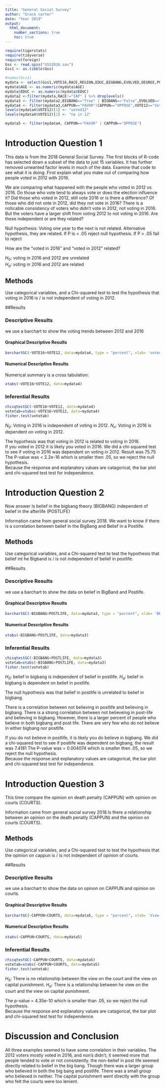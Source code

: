 ---
title: "General Social Survey"
author: "Grace carter"
date: "Year 2019"
output: 
  html_document:
    number_sections: true
    toc: true
---


```{r include=FALSE,echo=FALSE}
require(tigerstats)
require(tidyverse)
require(foreign)
Gss <- read.spss("GSS2018.sav")
Gss1 <- as.tibble(Gss)
```

```{r include=FALSE,echo=FALSE}
#names(Gss1)
mydata <- select(Gss1,VOTE16,RACE,REGION,EDUC,BIGBANG,EVOLVED,DEGREE,POSTLIFE,AGE,OWNGUN,CAPPUN,COURTS,POLVIEWS,VOTE12,GOD)
mydata$AGE <- as.numeric(mydata$AGE)
mydata$EDUC <- as.numeric(mydata$EDUC)
mydata2 <-filter(mydata,RACE!="IAP" ) %>% droplevels()
mydata3 <- filter(mydata2,BIGBANG=="True" | BIGBANG=="False",EVOLVED=="True"|EVOLVED=="False",POSTLIFE=="YES"|POSTLIFE=="NO",OWNGUN=="YES"|OWNGUN=="NO",COURTS=="TOO HARSH"|COURTS=="NOT HARSH ENOUGH"|COURTS=="ABOUT RIGHT") %>% droplevels()
mydata4 <- filter(mydata3,CAPPUN=="FAVOR"|CAPPUN=="OPPOSE",VOTE12=="Voted"|VOTE12=="Did not vote",VOTE16=="Voted"|VOTE16=="Did not vote") %>% droplevels()
levels(mydata4$VOTE12)[1] <- "voted12"
levels(mydata4$VOTE12)[2] <- "no in 12"

mydata5 <- filter(mydata4, CAPPUN=="FAVOR" | CAPPUN=="OPPOSE")

```




# Introduction Question 1

<!--In this section you explain what you are trying to show.  Where did the data come from?  What is the research or other question you are trying to answer?!-->

This data is from the 2018 General Social Survey. The first blocks of R-code has selected down a subset of the data to just 15 variables. It has further removed unwanted factor levels in much of the data. Examine that code to see what it is doing. First explain what you make out of comparing how people voted in 2012 with 2016.

We are comparing what happened with the people who voted in 2012 vs 2016. Do those who vote tend to always vote or does the election influence it? Did those who voted in 2012, still vote 2016 or is there a difference? Of those who did not vote in 2012, did they not vote in 2016? There is a noticable consistency of voters who didn't vote in 2012, not voting in 2016. But the voters have a larger shift from voting 2012 to not voting in 2016. Are these independent or are they related?   

Null hypothesis: Voting one year to the next is not related.
Alternative hypothesis, they are related.
If P is < .05 reject null hypothesis.
If P > .05 fail to reject

How are the "voted in 2016" and "voted in 2012" related?  

$H_0:$ voting in 2016 and 2012 are unrelated  
$H_a:$ voting in 2016 and 2012 are related  

## Methods

<!--Decide on your methods:  use "variable analysis" or other appropriate descriptors.  Make sure to choose at least one graphical method and at least one numerical method.!-->

Use categorical variables, and a Chi-squared test to test the hypothesis that voting in 2016 is / is not independent of voting in 2012. 

##Results

<!--Divide this section into two sub-sections:  One for your descriptive  results and one for your inferential results.!-->

### Descriptive Results

we use a barchart to show the voting trends between 2012 and 2016

#### Graphical Descriptive Results

<!--Graphical results here.  Make sure to show your code.  Provide appropriate labels for axes, giving units if possible, and provide a good title for the graph, too.  Use the graphical results to describe the patterns if any that exist in the data as focused toward the research question!-->

```{r}
barchartGC(~VOTE16+VOTE12, data=mydata4, type = "percent", xlab= 'voted in 2016') 

```

#### Numerical Descriptive Results

<!--Numerical results go here. Use the numerical results to describe the patterns if any that exist in the data as focused toward the research question!-->

Numerical summary is a cross tabulation:  

```{r}
xtabs(~VOTE16+VOTE12, data=mydata4)
```


### Inferential Results

<!--State hypothesis clearly.  Make sure your discussion of the inferential test covers all the aspects that the test output produces, such as test statistic, p-value etc.  Make a decision about the null hypothesis, explain the assumptions on which the selected test/procedure was based, and why the chosen procedure satisfys the assumptions and is appropriate to answer the research question!-->

```{r}
chisqtestGC(~VOTE16+VOTE12, data=mydata4)
votetab=xtabs(~VOTE16+VOTE12, data=mydata4)
fisher.test(votetab)
```

$N_0$: Voting in 2016 is independent of voting in 2012.
$N_n$: Voting in 2016 is dependent on voting in 2012.

The hypothesis was that voting in 2012 is related to voting in 2016.    
If you voted in 2012 it is likely you voted in 2016.  We did a chi-squared test to see if voting in 2016 was dependent on voting in 2012. Result was 75.75
The P-value was < 2.2e-16 which is smaller then .05, so we reject the null hypothesis.  
Because the response and explanatory values are catagorical, the bar plot and chi-squared test test for independence. 

# Introduction Question 2

<!--In this section you explain what you are trying to show.  Where did the data come from?  What is the research or other question you are trying to answer?!-->

Now answer Is belief in the bigbang theory (BIGBANG) independent of belief in the afterlife (POSTLIFE)

Information came from general social survey 2018. We want to know if there is a correlation between belief in the BigBang and Belief in a Postlife. 

## Methods

<!--Decide on your methods:  use "variable analysis" or other appropriate descriptors.  Make sure to choose at least one graphical method and at least one numerical method.!-->

Use categorical variables, and a Chi-squared test to test the hypothesis that belief int he Bigband is / is not independent of belief in postlife. 

##Results

<!--Divide this section into two sub-sections:  One for your descriptive  results and one for your inferential results.!-->

### Descriptive Results

we use a barchart to show the data on belief in BigBand and Postlife.

#### Graphical Descriptive Results

<!--Graphical results here.  Make sure to show your code.  Provide appropriate labels for axes, giving units if possible, and provide a good title for the graph, too.  Use the graphical results to describe the patterns if any that exist in the data as focused toward the research question!-->

```{r}
barchartGC(~BIGBANG+POSTLIFE, data=mydata3, type = "percent", xlab= 'BELIEVE IN POSTLIFE', main='Believe in BigBang') 
```


#### Numerical Descriptive Results

<!--Numerical results go here. Use the numerical results to describe the patterns if any that exist in the data as focused toward the research question!-->

```{r}
xtabs(~BIGBANG+POSTLIFE, data=mydata3)
```


### Inferential Results

<!--State hypothesis clearly.  Make sure your discussion of the inferential test covers all the aspects that the test output produces, such as test statistic, p-value etc.  Make a decision about the null hypothesis, explain the assumptions on which the selected test/procedure was based, and why the chosen procedure satisfys the assumptions and is appropriate to answer the research question!-->

```{r}
chisqtestGC(~BIGBANG+POSTLIFE, data=mydata3)
votetab=xtabs(~BIGBANG+POSTLIFE, data=mydata3)
fisher.test(votetab)
```

$H_0$: belief in bigbang is independent of belief in postlife.
$H_a$: belief in bigbang is dependent on belief in postlife.

The null hypothesis was that belief in postlife is unrelated to belief in bigbang.   

There is a correlation between not believing in postlife and believing in bigbang. There is a strong correlation between not believeing in post-life and believing in bigbang. However, there is a larger percent of people who believe in both bigbang and post life. There are very few who do not believe in either bigbang nor postlife.

If you do not believe in postlife, it is likely you do believe in bigbang. We did a chi-squared test to see if postlife was dependent on bigbang, the result was 7.4181
The P-value was = 0.004074 which is smaller then .05, so we reject the null hypothesis.  
Because the response and explanatory values are catagorical, the bar plot and chi-squared test test for independence.  

  
# Introduction Question 3

<!--In this section you explain what you are trying to show.  Where did the data come from?  What is the research or other question you are trying to answer?!-->

This time compare the opinion on death penalty (CAPPUN) with opinion on courts (COURTS).

Information came from general social survey 2018.Is there a relationship between an opinion on the death penatly (CAPPUN) and the opinion on courts (COURTS).

## Methods

<!--Decide on your methods:  use "variable analysis" or other appropriate descriptors.  Make sure to choose at least one graphical method and at least one numerical method.!-->

Use categorical variables, and a Chi-squared test to test the hypothesis that the opinion on cappun is / is not independent of opinion of courts. 

##Results

<!--Divide this section into two sub-sections:  One for your descriptive  results and one for your inferential results.!-->

### Descriptive Results

we use a barchart to show the data on opinon on CAPPUN and opinion on courts.

#### Graphical Descriptive Results

<!--Graphical results here.  Make sure to show your code.  Provide appropriate labels for axes, giving units if possible, and provide a good title for the graph, too.  Use the graphical results to describe the patterns if any that exist in the data as focused toward the research question!-->

```{r}
barchartGC(~CAPPUN+COURTS, data=mydata5, type = "percent", xlab= 'View on Capital Punishment', main='View on Courts')
```


#### Numerical Descriptive Results

<!--Numerical results go here. Use the numerical results to describe the patterns if any that exist in the data as focused toward the research question!-->

```{r}
xtabs(~CAPPUN+COURTS, data=mydata5)
```


### Inferential Results

<!--State hypothesis clearly.  Make sure your discussion of the inferential test covers all the aspects that the test output produces, such as test statistic, p-value etc.  Make a decision about the null hypothesis, explain the assumptions on which the selected test/procedure was based, and why the chosen procedure satisfys the assumptions and is appropriate to answer the research question!-->

```{r}
chisqtestGC(~CAPPUN+COURTS, data=mydata5)
votetab=xtabs(~CAPPUN+COURTS, data=mydata5)
fisher.test(votetab)
```


$H_0$: There is no relationship between the view on the court and the view on capital punishment. 
$H_a$: There is a relationship between he view on the court and the view on capital punishment. 

The p-value = 4.35e-10 which is smaller than .05, so we reject the null hypothesis.  
Because the response and explanatory values are catagorical, the bar plot and chi-squared test test for independence. 
  
# Discussion and Conclusion

<!--Discussion and conclusion here.  If you found a relationship be sure to consider whether the relationship occurs because one of the variavbles causes the other, or whether they perhasps are related for some other reason.  Watch the chapter 6 videos from the GeorgeTown videos collection.!-->

All three examples seemed to have some correlation in their variables. The 2012 voters mostly voted in 2016, and non's didn't; it seemed more that people tended to vote or not consistently. the non-belief in post life seemed directly related to belief in the big bang. Though there was a larger group who believed in both the big bang and postlife. There was a small group who believed in neither. The capital punishment went directly with the group who felt the courts were too lenient. 
